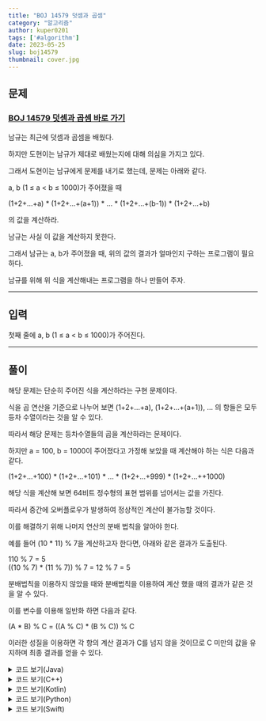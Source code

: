 ---
title: "BOJ 14579 덧셈과 곱셈"
category: "알고리즘"
author: kuper0201
tags: ['#algorithm']
date: 2023-05-25
slug: boj14579
thumbnail: cover.jpg
---

## 문제

### <a href="https://boj.kr/14579" target="_blank">BOJ 14579 덧셈과 곱셈 바로 가기</a>

남규는 최근에 덧셈과 곱셈을 배웠다.

하지만 도현이는 남규가 제대로 배웠는지에 대해 의심을 가지고 있다.

그래서 도현이는 남규에게 문제를 내기로 했는데, 문제는 아래와 같다.

a, b (1 ≤ a < b ≤ 1000)가 주어졌을 때

(1+2+…+a) * (1+2+…+(a+1)) * … * (1+2+…+(b-1)) * (1+2+…+b)

의 값을 계산하라.

남규는 사실 이 값을 계산하지 못한다.

그래서 남규는 a, b가 주어졌을 때, 위의 값의 결과가 얼마인지 구하는 프로그램이 필요하다.

남규를 위해 위 식을 계산해내는 프로그램을 하나 만들어 주자.

---

## 입력

첫째 줄에 a, b (1 ≤ a < b ≤ 1000)가 주어진다.

---

## 풀이

해당 문제는 단순히 주어진 식을 계산하라는 구현 문제이다.

식을 곱 연산을 기준으로 나누어 보면 (1+2+...+a), (1+2+...+(a+1)), ... 의 항들은 모두 등차 수열이라는 것을 알 수 있다.

따라서 해당 문제는 등차수열들의 곱을 계산하라는 문제이다.

하지만 a = 100, b = 1000이 주어졌다고 가정해 보았을 때 계산해야 하는 식은 다음과 같다.

(1+2+...+100) * (1+2+...+101) * ... * (1+2+...+999) * (1+2+...++1000)

해당 식을 계산해 보면 64비트 정수형의 표현 범위를 넘어서는 값을 가진다.

따라서 중간에 오버플로우가 발생하여 정상적인 계산이 불가능할 것이다.

이를 해결하기 위해 나머지 연산의 분배 법칙을 알아야 한다.

예를 들어 (10 * 11) % 7을 계산하고자 한다면, 아래와 같은 결과가 도출된다.

110 % 7 = 5<br/>
((10 % 7) * (11 % 7)) % 7 = 12 % 7 = 5

분배법칙을 이용하지 않았을 때와 분배법칙을 이용하여 계산 했을 때의 결과가 같은 것을 알 수 있다.

이를 변수를 이용해 일반화 하면 다음과 같다.

(A * B) % C = ((A % C) * (B % C)) % C

이러한 성질을 이용하면 각 항의 계산 결과가 C를 넘지 않을 것이므로 C 미만의 값을 유지하며 최종 결과를 얻을 수 있다.

<details markdown="1">
<summary>코드 보기(Java)</summary>

```javascript
import java.io.*;

public class Main {
    public static void main(String[] args) throws Exception {
        BufferedReader br = new BufferedReader(new InputStreamReader(System.in));

        // a, b 입력
        String[] s = br.readLine().split(" ");
        int a = Integer.parseInt(s[0]);
        int b = Integer.parseInt(s[1]);

        // 식 계산
        long res = 1;
        for(int i = a; i <= b; i++) {
            // 합 계산
            long sum = 0;
            for (int j = 1; j <= i; j++) sum += j;

            // 곱 계산(값 커질수 있으므로 나머지 연산)
            res *= sum;
            res %= 14579;
        }

        System.out.println(res % 14579);
    }
}
```
</details>

<details markdown="1">
<summary>코드 보기(C++)</summary>

```cpp
#include <iostream>

#define fastio ios_base::sync_with_stdio(false); cin.tie(nullptr); cout.tie(nullptr)
#define endl '\n'

using namespace std;

int main() {
    fastio;
    
    // a, b 입력
    int a, b;
    cin >> a >> b;

    // 식 계산
    long res = 1;
    for(int i = a; i <= b; i++) {
        // 합 계산
        long sum = 0;
        for (int j = 1; j <= i; j++) sum += j;

        // 곱 계산(값 커질수 있으므로 나머지 연산)
        res *= sum;
        res %= 14579;
    }
    
    cout << res % 14579 << endl;
    
    return 0;
}
```
</details>

<details markdown="1">
<summary>코드 보기(Kotlin)</summary>

```javascript
fun main(args: Array<String>) = with(System.`in`.bufferedReader()) {
    // a, b 입력
    var s = readLine().split(" ")
    var a = s[0].toInt()
    var b = s[1].toInt()

    // 식 계산
    var res = 1
    for(i in a .. b) {
        // 합 계산
        var sum = 0;
        for(j in 1 .. i) { sum += j }

        // 곱 계산(값 커질수 있으므로 나머지 연산)
        res *= sum
        res %= 14579
    }
    
    println(res % 14579)
}
```
</details>

<details markdown="1">
<summary>코드 보기(Python)</summary>

```python
from sys import stdin

def main():
    # a, b 입력
    s = stdin.readline().split(' ')
    a = int(s[0])
    b = int(s[1])

    # 식 계산
    res = 1
    for i in range(a, b + 1):
        # 합 계산
        sum = 0
        for j in range(1, i + 1):
            sum += j

        # 곱 계산(값 커질수 있으므로 나머지 연산)
        res *= sum
        res %= 14579

    print(res % 14579)

if __name__ == "__main__":
    main()
```
</details>

<details markdown="1">
<summary>코드 보기(Swift)</summary>

```cpp
import Foundation

func main() {
    // a, b 입력
    var s = readLine()!.split(separator: " ")
    var a = Int(s[0])!
    var b = Int(s[1])!

    // 식 계산
    var res = 1
    for i in a ... b {
        // 합 계산
        var sum = 0;
        for j in 1 ... i {
            sum += j
        }

        // 곱 계산(값 커질수 있으므로 나머지 연산)
        res *= sum;
        res %= 14579;
    }
    
    print(res % 14579)
}

main()
```
</details>